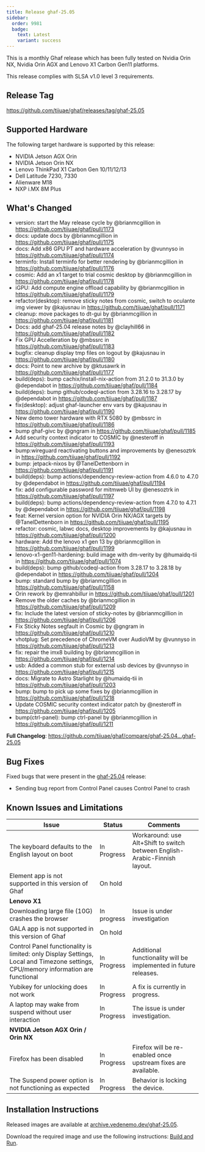 ```yaml
---
title: Release ghaf-25.05
sidebar:
  order: 9981
  badge:
    text: Latest
    variant: success
---
```


This is a monthly Ghaf release which has been fully tested on Nvidia Orin NX, Nvidia Orin AGX and Lenovo X1 Carbon Gen11 platforms. 

This release complies with SLSA v1.0 level 3 requirements.

## Release Tag

https://github.com/tiiuae/ghaf/releases/tag/ghaf-25.05

## Supported Hardware

The following target hardware is supported by this release:

- NVIDIA Jetson AGX Orin
- NVIDIA Jetson Orin NX
- Lenovo ThinkPad X1 Carbon Gen 10/11/12/13
- Dell Latitude 7230, 7330
- Alienware M18
- NXP i.MX 8M Plus


## What's Changed
* version: start the May release cycle by @brianmcgillion in https://github.com/tiiuae/ghaf/pull/1173
* docs: update docs by @brianmcgillion in https://github.com/tiiuae/ghaf/pull/1175
* docs: Add x86 GPU PT and hardware acceleration by @vunnyso in https://github.com/tiiuae/ghaf/pull/1174
* terminfo: Install terminfo for better rendering by @brianmcgillion in https://github.com/tiiuae/ghaf/pull/1176
* cosmic: Add an x1 target to trial cosmic desktop by @brianmcgillion in https://github.com/tiiuae/ghaf/pull/1178
* iGPU: Add compute engine offload capability by @brianmcgillion in https://github.com/tiiuae/ghaf/pull/1179
* refactor(desktop): remove sticky notes from cosmic, switch to oculante img viewer by @kajusnau in https://github.com/tiiuae/ghaf/pull/1171
* cleanup: move packages to dt-gui by @brianmcgillion in https://github.com/tiiuae/ghaf/pull/1181
* Docs: add ghaf-25.04 release notes by @clayhill66 in https://github.com/tiiuae/ghaf/pull/1182
* Fix GPU Accelleration by @mbssrc in https://github.com/tiiuae/ghaf/pull/1183
* bugfix: cleanup display tmp files on logout by @kajusnau in https://github.com/tiiuae/ghaf/pull/1180
* docs: Point to new archive by @ktusawrk in https://github.com/tiiuae/ghaf/pull/1177
* build(deps): bump cachix/install-nix-action from 31.2.0 to 31.3.0 by @dependabot in https://github.com/tiiuae/ghaf/pull/1184
* build(deps): bump github/codeql-action from 3.28.16 to 3.28.17 by @dependabot in https://github.com/tiiuae/ghaf/pull/1187
* fix(desktop): adjust ghaf-launcher env vars by @kajusnau in https://github.com/tiiuae/ghaf/pull/1190
* New demo tower hardware with RTX 5080 by @mbssrc in https://github.com/tiiuae/ghaf/pull/1186
* bump ghaf-givc by @gngram in https://github.com/tiiuae/ghaf/pull/1185
* Add security context indicator to COSMIC by @nesteroff in https://github.com/tiiuae/ghaf/pull/1193
* bump:wireguard reactivating buttons and improvements by @enesoztrk in https://github.com/tiiuae/ghaf/pull/1192
* bump: jetpack-nixos by @TanelDettenborn in https://github.com/tiiuae/ghaf/pull/1191
* build(deps): bump actions/dependency-review-action from 4.6.0 to 4.7.0 by @dependabot in https://github.com/tiiuae/ghaf/pull/1194
* fix: add configurable password for mitmweb UI by @enesoztrk in https://github.com/tiiuae/ghaf/pull/1197
* build(deps): bump actions/dependency-review-action from 4.7.0 to 4.7.1 by @dependabot in https://github.com/tiiuae/ghaf/pull/1198
* feat: Kernel version option for NVIDIA Orin NX/AGX targets by @TanelDettenborn in https://github.com/tiiuae/ghaf/pull/1195
* refactor: cosmic, labwc docs, desktop improvements by @kajusnau in https://github.com/tiiuae/ghaf/pull/1200
* hardware: Add the lenovo x1 gen 13 by @brianmcgillion in https://github.com/tiiuae/ghaf/pull/1199
* lenovo-x1-gen11-hardening: build image with dm-verity by @humaidq-tii in https://github.com/tiiuae/ghaf/pull/1074
* build(deps): bump github/codeql-action from 3.28.17 to 3.28.18 by @dependabot in https://github.com/tiiuae/ghaf/pull/1204
* bump: standard bump by @brianmcgillion in https://github.com/tiiuae/ghaf/pull/1158
* Orin rework by @emrahbillur in https://github.com/tiiuae/ghaf/pull/1201
* Remove the older caches by @brianmcgillion in https://github.com/tiiuae/ghaf/pull/1209
* fix: Include the latest version of sticky-notes by @brianmcgillion in https://github.com/tiiuae/ghaf/pull/1206
* Fix Sticky Notes segfault in Cosmic by @gngram in https://github.com/tiiuae/ghaf/pull/1210
* vhotplug: Set precedence of ChromeVM over AudioVM by @vunnyso in https://github.com/tiiuae/ghaf/pull/1213
* fix: repair the imx8 building by @brianmcgillion in https://github.com/tiiuae/ghaf/pull/1214
* usb: Added a common stub for external usb devices by @vunnyso in https://github.com/tiiuae/ghaf/pull/1215
* docs: Migrate to Astro Starlight by @humaidq-tii in https://github.com/tiiuae/ghaf/pull/1203
* bump: bump to pick up some fixes by @brianmcgillion in https://github.com/tiiuae/ghaf/pull/1218
* Update COSMIC security context indicator patch by @nesteroff in https://github.com/tiiuae/ghaf/pull/1205
* bump(ctrl-panel): bump ctrl-panel by @brianmcgillion in https://github.com/tiiuae/ghaf/pull/1211



**Full Changelog**: https://github.com/tiiuae/ghaf/compare/ghaf-25.04...ghaf-25.05

## Bug Fixes

Fixed bugs that were present in the [ghaf-25.04](https://github.com/tiiuae/ghaf/releases/ghaf-25.04) release:

- Sending bug report from Control Panel causes Control Panel to crash

## Known Issues and Limitations

| Issue                                                                                                     | Status      | Comments                                                                   |
| --------------------------------------------------------------------------------------------------------- | ----------- | -------------------------------------------------------------------------- |
| The keyboard defaults to the English layout on boot                                                       | In Progress | Workaround: use Alt+Shift to switch between English-Arabic-Finnish layout. |
| Element app is not supported in this version of Ghaf                                                      | On hold     |                                                                            |
| **Lenovo X1**                                                                                             |             |                                                                            |
| Downloading large file (10G) crashes the browser                                                          | In progress | Issue is under investigation                                               |
| GALA app is not supported in this version of Ghaf                                                         | On hold     |                                                                            |                                                        |
| Control Panel functionality is limited: only Display Settings, Local and Timezone settings, CPU/memory information  are functional | In Progress | Additional functionality will be implemented in future releases.           |
| Yubikey for unlocking does not work                                                                       | In Progress | A fix is currently in progress.                                            |
| A laptop may wake from suspend without user interaction                                                   | In Progress | The issue is under investigation.                                          |
| **NVIDIA Jetson AGX Orin / Orin NX**                                                                      |             |                                                                            |
| Firefox has been disabled                                                                                 | In Progress | Firefox will be re-enabled once upstream fixes are available.              |
| The Suspend power option is not functioning as expected                                                   | In Progress | Behavior is locking the device.                                            |

## Installation Instructions

Released images are available at [archive.vedenemo.dev/ghaf-25.05](https://archive.vedenemo-dev/ghaf-25.05).

Download the required image and use the following instructions: [Build and Run](/ghaf/dev/ref/build_and_run).
